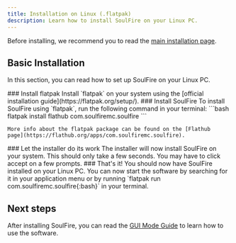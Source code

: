 ```yaml
---
title: Installation on Linux (.flatpak)
description: Learn how to install SoulFire on your Linux PC.
---
```



Before installing, we recommend you to read the [main installation page](/docs/installation).

## Basic Installation

In this section, you can read how to set up SoulFire on your Linux PC.

<Steps>
  <Step>
    ### Install flatpak
    Install `flatpak` on your system using the [official installation guide](https://flatpak.org/setup/).
  </Step>

  <Step>
    ### Install SoulFire
    To install SoulFire using `flatpak`, run the following command in your terminal:
    ```bash
    flatpak install flathub com.soulfiremc.soulfire
    ```

    More info about the flatpak package can be found on the [Flathub
    page](https://flathub.org/apps/com.soulfiremc.soulfire).
  </Step>

  <Step>
    ### Let the installer do its work
    The installer will now install SoulFire on your system.
    This should only take a few seconds.
    You may have to click accept on a few prompts.
  </Step>

  <Step>
    ### That's it!
    You should now have SoulFire installed on your Linux PC. You can now start the software by searching for it in your
    application menu or by running `flatpak run com.soulfiremc.soulfire{:bash}` in your terminal.
  </Step>
</Steps>

## Next steps

After installing SoulFire, you can read the [GUI Mode Guide](/docs/guides/gui-mode) to learn how to use the software.
